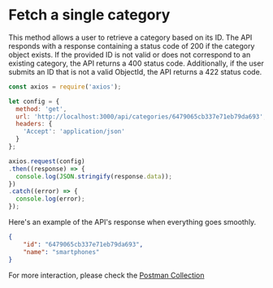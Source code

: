 # Fetch a single category

This method allows a user to retrieve a category based on its ID. The API responds with a response containing a status
code of 200 if the category object exists. If the provided ID is not valid or does not correspond to an existing category,
the API returns a 400 status code. Additionally, if the user submits an ID that is not a valid ObjectId,
the API returns a 422 status code.

```js copy showLineNumbers filename="categories/fetch-one.js"
const axios = require('axios');

let config = {
  method: 'get',
  url: 'http://localhost:3000/api/categories/6479065cb337e71eb79da693',
  headers: {
    'Accept': 'application/json'
  }
};

axios.request(config)
.then((response) => {
  console.log(JSON.stringify(response.data));
})
.catch((error) => {
  console.log(error);
});

```

Here's an example of the API's response when everything goes smoothly.

```json copy filename="API Response"
{
    "id": "6479065cb337e71eb79da693",
    "name": "smartphones"
}
```

For more interaction, please check the [Postman Collection](https://www.postman.com/red-eclipse-403574/workspace/denis-akp/request/6548572-9e574683-09e9-4408-8d64-66662af23f02?active-environment=dff61d40-d363-4cfb-8229-c4ff7e630154)
